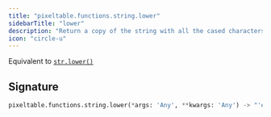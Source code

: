 ```yaml
---
title: "pixeltable.functions.string.lower"
sidebarTitle: "lower"
description: "Return a copy of the string with all the cased characters converted to lowercase."
icon: "circle-u"
---
```

Equivalent to [`str.lower()`](https://docs.python.org/3/library/stdtypes.html#str.lower)


## Signature

```python
pixeltable.functions.string.lower(*args: 'Any', **kwargs: 'Any') -> "'exprs.FunctionCall'"
```

